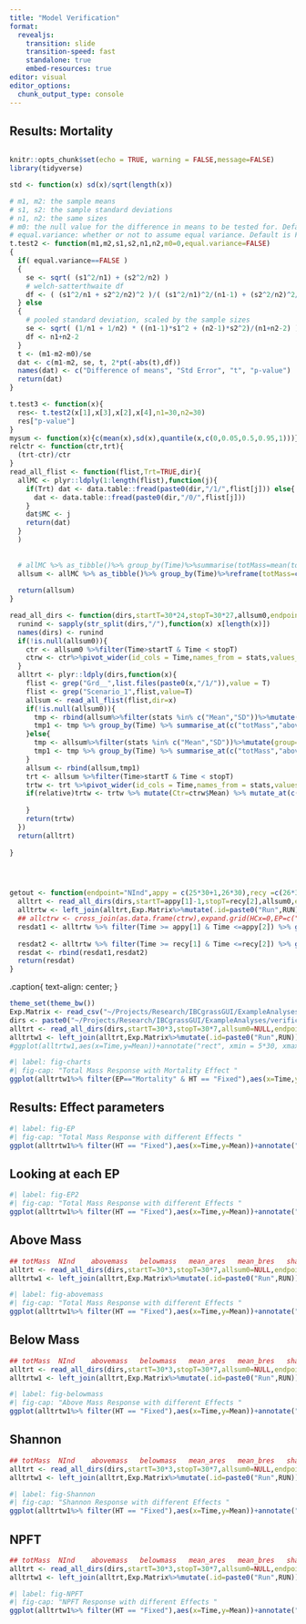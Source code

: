 ```yaml
---
title: "Model Verification"
format:
  revealjs:
    transition: slide
    transition-speed: fast
    standalone: true
    embed-resources: true
editor: visual
editor_options: 
  chunk_output_type: console
---
```


## Results: Mortality

```r

```


```r
knitr::opts_chunk$set(echo = TRUE, warning = FALSE,message=FALSE)
library(tidyverse)
```

```r
std <- function(x) sd(x)/sqrt(length(x))

# m1, m2: the sample means
# s1, s2: the sample standard deviations
# n1, n2: the same sizes
# m0: the null value for the difference in means to be tested for. Default is 0. 
# equal.variance: whether or not to assume equal variance. Default is FALSE. 
t.test2 <- function(m1,m2,s1,s2,n1,n2,m0=0,equal.variance=FALSE)
{
  if( equal.variance==FALSE ) 
  {
    se <- sqrt( (s1^2/n1) + (s2^2/n2) )
    # welch-satterthwaite df
    df <- ( (s1^2/n1 + s2^2/n2)^2 )/( (s1^2/n1)^2/(n1-1) + (s2^2/n2)^2/(n2-1) )
  } else
  {
    # pooled standard deviation, scaled by the sample sizes
    se <- sqrt( (1/n1 + 1/n2) * ((n1-1)*s1^2 + (n2-1)*s2^2)/(n1+n2-2) ) 
    df <- n1+n2-2
  }      
  t <- (m1-m2-m0)/se 
  dat <- c(m1-m2, se, t, 2*pt(-abs(t),df))    
  names(dat) <- c("Difference of means", "Std Error", "t", "p-value")
  return(dat) 
}

t.test3 <- function(x){
  res<- t.test2(x[1],x[3],x[2],x[4],n1=30,n2=30)
  res["p-value"]
}
mysum <- function(x){c(mean(x),sd(x),quantile(x,c(0,0.05,0.5,0.95,1)))}
relctr <- function(ctr,trt){
  (trt-ctr)/ctr
}
read_all_flist <- function(flist,Trt=TRUE,dir){
  allMC <- plyr::ldply(1:length(flist),function(j){
    if(Trt) dat <- data.table::fread(paste0(dir,"/1/",flist[j])) else{
      dat <- data.table::fread(paste0(dir,"/0/",flist[j]))
    }
    dat$MC <- j
    return(dat)
  }
  )
  
  
  # allMC %>% as_tibble()%>% group_by(Time)%>%summarise(totMass=mean(totMass))
  allsum <- allMC %>% as_tibble()%>% group_by(Time)%>%reframe(totMass=c(mean(totMass),sd(totMass),quantile(totMass,c(0,0.05,0.5,0.95,1))),stats=c("Mean","SD","Min.", "5th Per.", "Median" ,    "95th Per.", "Max." ),abovemass=mysum(abovemass),belowmass=mysum(belowmass),shannon=mysum(shannon),NInd=mysum(NInd),NPFT=mysum(NPFT))
  
  return(allsum)
}

read_all_dirs <- function(dirs,startT=30*24,stopT=30*27,allsum0,endpoint="totMass",relative=TRUE){
  runind <- sapply(str_split(dirs,"/"),function(x) x[length(x)])
  names(dirs) <- runind
  if(!is.null(allsum0)){
    ctr <- allsum0 %>%filter(Time>startT & Time < stopT)
    ctrw <- ctr%>%pivot_wider(id_cols = Time,names_from = stats,values_from = endpoint)
  }
  alltrt <- plyr::ldply(dirs,function(x){
    flist <- grep("Grd__",list.files(paste0(x,"/1/")),value = T)
    flist <- grep("Scenario_1",flist,value=T)
    allsum <- read_all_flist(flist,dir=x)
    if(!is.null(allsum0)){
      tmp <- rbind(allsum%>%filter(stats %in% c("Mean","SD"))%>%mutate(group="TRT"),allsum0%>%filter(stats %in% c("Mean","SD"))%>%mutate(group="CTR"))
      tmp1 <- tmp %>% group_by(Time) %>% summarise_at(c("totMass","abovemass","belowmass","shannon","NInd","NPFT"),~t.test3(.x))%>%mutate(stats="p-value") %>% relocate(stats,.after = totMass)
    }else{
      tmp <- allsum%>%filter(stats %in% c("Mean","SD"))%>%mutate(group="TRT")
      tmp1 <- tmp %>% group_by(Time) %>% summarise_at(c("totMass","abovemass","belowmass","shannon","NInd","NPFT"),~t.test3(.x))%>%mutate(stats="p-value") %>% relocate(stats,.after = totMass)
    }
    allsum <- rbind(allsum,tmp1)
    trt <- allsum %>%filter(Time>startT & Time < stopT)
    trtw <- trt %>%pivot_wider(id_cols = Time,names_from = stats,values_from = endpoint)
    if(relative)trtw <- trtw %>% mutate(Ctr=ctrw$Mean) %>% mutate_at(c("Mean","5th Per.", "95th Per."),~relctr(.x,ctr=Ctr)) else{
      
    }
    return(trtw)
  })
  return(alltrt)
  
}




getout <- function(endpoint="NInd",appy = c(25*30+1,26*30),recy =c(26*30+1,27*30),allsum0,dirs,Exp.Matrix){
  alltrt <- read_all_dirs(dirs,startT=appy[1]-1,stopT=recy[2],allsum0,endpoint=endpoint)
  alltrtw <- left_join(alltrt,Exp.Matrix%>%mutate(.id=paste0("Run",RUN)))
  ## allctrw <- cross_join(as.data.frame(ctrw),expand.grid(HCx=0,EP=c("Biomass","Mortality"),PCommunity="Calthion.txt"))
  resdat1 <- alltrtw %>% filter(Time >= appy[1] & Time <=appy[2]) %>% group_by(HCx,EP,PCommunity,HT) %>% summarise(meandiff=mean(Mean),maxdiff=min(Mean),pval=sum(`p-value`<0.01)) %>% pivot_longer(cols = c(meandiff,maxdiff),names_to = "Yearly average")%>%mutate(Year="Application")
  
  resdat2 <- alltrtw %>% filter(Time >= recy[1] & Time <=recy[2]) %>% group_by(HCx,EP,PCommunity,HT) %>% summarise(meandiff=mean(Mean),maxdiff=min(Mean),pval=sum(`p-value`<0.01)) %>% pivot_longer(cols = c(meandiff,maxdiff),names_to = "Yearly average")%>%mutate(Year="Recovery")
  resdat <- rbind(resdat1,resdat2)
  return(resdat)
}
```

.caption{
   text-align: center;
}


```r
theme_set(theme_bw())
Exp.Matrix <- read_csv("~/Projects/Research/IBCgrassGUI/ExampleAnalyses/verification/Exp.Matrix.csv")
dirs <- paste0("~/Projects/Research/IBCgrassGUI/ExampleAnalyses/verification/Run",c(1:5,7:22))
alltrt <- read_all_dirs(dirs,startT=30*3,stopT=30*7,allsum0=NULL,endpoint="totMass",relative = FALSE)
alltrtw1 <- left_join(alltrt,Exp.Matrix%>%mutate(.id=paste0("Run",RUN)))
#ggplot(alltrtw1,aes(x=Time,y=Mean))+annotate("rect", xmin = 5*30, xmax = 6*30, ymin = -Inf, ymax = Inf,alpha = .1,fill = "blue")+geom_line(aes(x=Time,y=Mean,col=EP))+geom_point(aes(x=Time,y=Mean,col=EP))+geom_ribbon(aes(ymin=`5th Per.`,ymax=`95th Per.`,fill=factor(HCx)),alpha=0.1)+facet_grid(EP~HT)+ylab("Total Mass")
```



```r
#| label: fig-charts
#| fig-cap: "Total Mass Response with Mortality Effect "
ggplot(alltrtw1%>% filter(EP=="Mortality" & HT == "Fixed"),aes(x=Time,y=Mean))+annotate("rect", xmin = 5*30, xmax = 6*30, ymin = -Inf, ymax = Inf,alpha = .1,fill = "blue")+geom_line(aes(x=Time,y=Mean,col=factor(HCx)))+geom_point(aes(x=Time,y=Mean,col=factor(HCx)))+geom_ribbon(aes(ymin=`5th Per.`,ymax=`95th Per.`,fill=factor(HCx)),alpha=0.1)+facet_grid(HT~.)+ylab("Total Mass")+xlim(c(120,200))+ggtitle("Looking at Mortality Alone")
```
## Results: Effect parameters

```r
#| label: fig-EP
#| fig-cap: "Total Mass Response with different Effects "
ggplot(alltrtw1%>% filter(HT == "Fixed"),aes(x=Time,y=Mean))+annotate("rect", xmin = 5*30, xmax = 6*30, ymin = -Inf, ymax = Inf,alpha = .1,fill = "blue")+geom_line(aes(x=Time,y=Mean,col=factor(EP)))+geom_point(aes(x=Time,y=Mean,col=factor(EP)))+geom_ribbon(aes(ymin=`5th Per.`,ymax=`95th Per.`,fill=factor(EP)),alpha=0.1)+facet_grid(HCx~.)+ylab("Total Mass")+xlim(c(120,200))+ggtitle("HCx==0.05 vs. 0.95")
```

## Looking at each EP


```r
#| label: fig-EP2
#| fig-cap: "Total Mass Response with different Effects "
ggplot(alltrtw1%>% filter(HT == "Fixed"),aes(x=Time,y=Mean))+annotate("rect", xmin = 5*30, xmax = 6*30, ymin = -Inf, ymax = Inf,alpha = .1,fill = "blue")+geom_line(aes(x=Time,y=Mean,col=factor(HCx)))+geom_point(aes(x=Time,y=Mean,col=factor(HCx)))+geom_ribbon(aes(ymin=`5th Per.`,ymax=`95th Per.`,fill=factor(HCx)),alpha=0.1)+facet_wrap(EP~.)+ylab("Total Mass")+xlim(c(120,200))+ggtitle("HCx==0.05 vs. 0.95")
```




## Above Mass


```r
## totMass	NInd	abovemass	belowmass	mean_ares	mean_bres	shannon	meanShannon	NPFT	meanNPFT	Cutted	NNonClonal	NClonal	mean_generation	mean_genet_size	NGenets
alltrt <- read_all_dirs(dirs,startT=30*3,stopT=30*7,allsum0=NULL,endpoint="abovemass",relative = FALSE)
alltrtw1 <- left_join(alltrt,Exp.Matrix%>%mutate(.id=paste0("Run",RUN)))
```

```r
#| label: fig-abovemass
#| fig-cap: "Total Mass Response with different Effects "
ggplot(alltrtw1%>% filter(HT == "Fixed"),aes(x=Time,y=Mean))+annotate("rect", xmin = 5*30, xmax = 6*30, ymin = -Inf, ymax = Inf,alpha = .1,fill = "blue")+geom_line(aes(x=Time,y=Mean,col=factor(HCx)))+geom_point(aes(x=Time,y=Mean,col=factor(HCx)))+geom_ribbon(aes(ymin=`5th Per.`,ymax=`95th Per.`,fill=factor(HCx)),alpha=0.1)+facet_wrap(EP~.)+ylab("Above Mass")+xlim(c(120,200))+ggtitle("HCx==0.05 vs. 0.95")
```
## Below Mass

```r
## totMass	NInd	abovemass	belowmass	mean_ares	mean_bres	shannon	meanShannon	NPFT	meanNPFT	Cutted	NNonClonal	NClonal	mean_generation	mean_genet_size	NGenets
alltrt <- read_all_dirs(dirs,startT=30*3,stopT=30*7,allsum0=NULL,endpoint="belowmass",relative = FALSE)
alltrtw1 <- left_join(alltrt,Exp.Matrix%>%mutate(.id=paste0("Run",RUN)))
```

```r
#| label: fig-belowmass
#| fig-cap: "Above Mass Response with different Effects "
ggplot(alltrtw1%>% filter(HT == "Fixed"),aes(x=Time,y=Mean))+annotate("rect", xmin = 5*30, xmax = 6*30, ymin = -Inf, ymax = Inf,alpha = .1,fill = "blue")+geom_line(aes(x=Time,y=Mean,col=factor(HCx)))+geom_point(aes(x=Time,y=Mean,col=factor(HCx)))+geom_ribbon(aes(ymin=`5th Per.`,ymax=`95th Per.`,fill=factor(HCx)),alpha=0.1)+facet_wrap(EP~.)+ylab("Below Mass")+xlim(c(120,200))+ggtitle("HCx==0.05 vs. 0.95")
```

## Shannon

```r
## totMass	NInd	abovemass	belowmass	mean_ares	mean_bres	shannon	meanShannon	NPFT	meanNPFT	Cutted	NNonClonal	NClonal	mean_generation	mean_genet_size	NGenets
alltrt <- read_all_dirs(dirs,startT=30*3,stopT=30*7,allsum0=NULL,endpoint="shannon",relative = FALSE)
alltrtw1 <- left_join(alltrt,Exp.Matrix%>%mutate(.id=paste0("Run",RUN)))
```

```r
#| label: fig-Shannon
#| fig-cap: "Shannon Response with different Effects "
ggplot(alltrtw1%>% filter(HT == "Fixed"),aes(x=Time,y=Mean))+annotate("rect", xmin = 5*30, xmax = 6*30, ymin = -Inf, ymax = Inf,alpha = .1,fill = "blue")+geom_line(aes(x=Time,y=Mean,col=factor(HCx)))+geom_point(aes(x=Time,y=Mean,col=factor(HCx)))+geom_ribbon(aes(ymin=`5th Per.`,ymax=`95th Per.`,fill=factor(HCx)),alpha=0.1)+facet_wrap(EP~.)+ylab("Shannon")+xlim(c(120,200))+ggtitle("HCx==0.05 vs. 0.95")
```

## NPFT

```r
## totMass	NInd	abovemass	belowmass	mean_ares	mean_bres	shannon	meanShannon	NPFT	meanNPFT	Cutted	NNonClonal	NClonal	mean_generation	mean_genet_size	NGenets
alltrt <- read_all_dirs(dirs,startT=30*3,stopT=30*7,allsum0=NULL,endpoint="NPFT",relative = FALSE)
alltrtw1 <- left_join(alltrt,Exp.Matrix%>%mutate(.id=paste0("Run",RUN)))
```

```r
#| label: fig-NPFT
#| fig-cap: "NPFT Response with different Effects "
ggplot(alltrtw1%>% filter(HT == "Fixed"),aes(x=Time,y=Mean))+annotate("rect", xmin = 5*30, xmax = 6*30, ymin = -Inf, ymax = Inf,alpha = .1,fill = "blue")+geom_line(aes(x=Time,y=Mean,col=factor(HCx)))+geom_point(aes(x=Time,y=Mean,col=factor(HCx)))+geom_ribbon(aes(ymin=`5th Per.`,ymax=`95th Per.`,fill=factor(HCx)),alpha=0.1)+facet_wrap(EP~.)+ylab("NPFT")+xlim(c(120,200))+ggtitle("HCx==0.05 vs. 0.95")
```